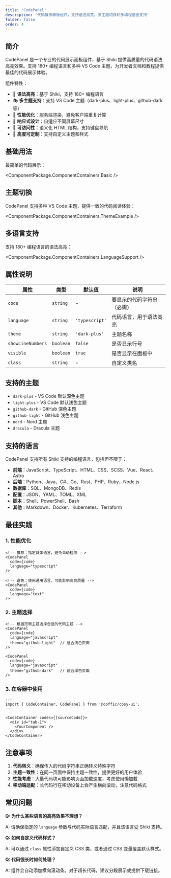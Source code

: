 ```yaml
---
title: 'CodePanel'
description: '代码展示面板组件，支持语法高亮、多主题切换和多编程语言支持'
folder: false
order: 4
---
```



## 简介

CodePanel 是一个专业的代码展示面板组件，基于 Shiki 提供高质量的代码语法高亮效果。支持 180+ 编程语言和多种 VS Code 主题，为开发者文档和教程提供最佳的代码展示体验。

组件特性：

- 🎨 **语法高亮**：基于 Shiki，支持 180+ 编程语言
- 🎭 **多主题支持**：支持 VS Code 主题（dark-plus、light-plus、github-dark 等）
- 🚀 **性能优化**：服务端渲染，避免客户端重复计算
- 📱 **响应式设计**：自适应不同屏幕尺寸
- 🎯 **可访问性**：语义化 HTML 结构，支持键盘导航
- 🔧 **高度可定制**：支持自定义主题和样式

## 基础用法

最简单的代码展示：

<ComponentPackage.ComponentContainers.Basic />

## 主题切换

CodePanel 支持多种 VS Code 主题，提供一致的代码阅读体验：

<ComponentPackage.ComponentContainers.ThemeExample />

## 多语言支持

支持 180+ 编程语言的语法高亮：

<ComponentPackage.ComponentContainers.LanguageSupport />

## 属性说明

| 属性 | 类型 | 默认值 | 说明 |
|------|------|--------|------|
| `code` | `string` | - | 要显示的代码字符串（必需） |
| `language` | `string` | `'typescript'` | 代码语言，用于语法高亮 |
| `theme` | `string` | `'dark-plus'` | 主题名称 |
| `showLineNumbers` | `boolean` | `false` | 是否显示行号 |
| `visible` | `boolean` | `true` | 是否显示在面板中 |
| `class` | `string` | - | 自定义类名 |

## 支持的主题

- `dark-plus` - VS Code 默认深色主题
- `light-plus` - VS Code 默认浅色主题  
- `github-dark` - GitHub 深色主题
- `github-light` - GitHub 浅色主题
- `nord` - Nord 主题
- `dracula` - Dracula 主题

## 支持的语言

CodePanel 支持所有 Shiki 支持的编程语言，包括但不限于：

- **前端**：JavaScript、TypeScript、HTML、CSS、SCSS、Vue、React、Astro
- **后端**：Python、Java、C#、Go、Rust、PHP、Ruby、Node.js
- **数据库**：SQL、MongoDB、Redis
- **配置**：JSON、YAML、TOML、XML
- **脚本**：Shell、PowerShell、Bash
- **其他**：Markdown、Docker、Kubernetes、Terraform

## 最佳实践

### 1. 性能优化

```astro
<!-- 推荐：指定具体语言，避免自动检测 -->
<CodePanel 
  code={code}
  language="typescript"
/>

<!-- 避免：使用通用语言，可能影响高亮质量 -->
<CodePanel 
  code={code}
  language="text"
/>
```

### 2. 主题选择

```astro
<!-- 根据页面主题选择合适的代码主题 -->
<CodePanel 
  code={code}
  language="javascript"
  theme="github-light"  // 适合浅色页面
/>

<CodePanel 
  code={code}
  language="javascript"  
  theme="github-dark"   // 适合深色页面
/>
```

### 3. 在容器中使用

```astro
---
import { CodeContainer, CodePanel } from '@coffic/cosy-ui';
---

<CodeContainer codes={[sourceCode]}>
  <div id="tab-1">
    <YourComponent />
  </div>
</CodeContainer>
```

## 注意事项

1. **代码转义**：确保传入的代码字符串正确转义特殊字符
2. **主题一致性**：在同一页面中保持主题一致性，提供更好的用户体验
3. **性能考虑**：大量代码块可能影响页面加载速度，考虑使用懒加载
4. **移动端适配**：长代码行在移动设备上会产生横向滚动，注意代码格式

## 常见问题

**Q: 为什么某些语言的高亮效果不理想？**

A: 请确保指定的 `language` 参数与代码实际语言匹配，并且该语言受 Shiki 支持。

**Q: 如何自定义代码样式？**

A: 可以通过 `class` 属性添加自定义 CSS 类，或者通过 CSS 变量覆盖默认样式。

**Q: 代码很长时如何处理？**

A: 组件会自动添加横向滚动条。对于超长代码，建议分段展示或提供下载链接。 
